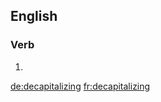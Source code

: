 
==English==

===Verb===
{{head|en|present participle}}

# {{present participle of|decapitalize|lang=en|nocat=1}}

[[de:decapitalizing]]
[[fr:decapitalizing]]